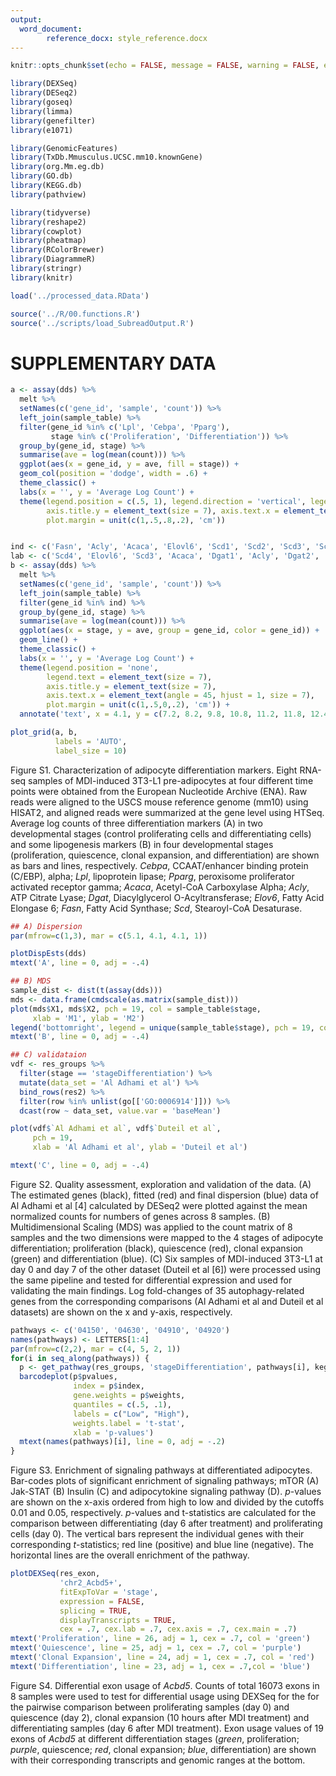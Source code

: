 ```yaml
---
output:
  word_document:
        reference_docx: style_reference.docx
---
```


```r
knitr::opts_chunk$set(echo = FALSE, message = FALSE, warning = FALSE, error = FALSE, cache = TRUE, fig.width = 6.5, dpi = 500)
```

```r
library(DEXSeq)
library(DESeq2)
library(goseq)
library(limma)
library(genefilter)
library(e1071)

library(GenomicFeatures)
library(TxDb.Mmusculus.UCSC.mm10.knownGene)
library(org.Mm.eg.db)
library(GO.db)
library(KEGG.db)
library(pathview)

library(tidyverse)
library(reshape2)
library(cowplot)
library(pheatmap)
library(RColorBrewer)
library(DiagrammeR)
library(stringr)
library(knitr)

load('../processed_data.RData')

source('../R/00.functions.R')
source('../scripts/load_SubreadOutput.R')
```

# SUPPLEMENTARY DATA  

```r
a <- assay(dds) %>%
  melt %>%
  setNames(c('gene_id', 'sample', 'count')) %>%
  left_join(sample_table) %>%
  filter(gene_id %in% c('Lpl', 'Cebpa', 'Pparg'),
         stage %in% c('Proliferation', 'Differentiation')) %>%
  group_by(gene_id, stage) %>%
  summarise(ave = log(mean(count))) %>%
  ggplot(aes(x = gene_id, y = ave, fill = stage)) +
  geom_col(position = 'dodge', width = .6) +
  theme_classic() +
  labs(x = '', y = 'Average Log Count') +
  theme(legend.position = c(.5, 1), legend.direction = 'vertical', legend.title = element_blank(),
        axis.title.y = element_text(size = 7), axis.text.x = element_text(angle = 45, size = 7, hjust = 1),
        plot.margin = unit(c(1,.5,.8,.2), 'cm'))


ind <- c('Fasn', 'Acly', 'Acaca', 'Elovl6', 'Scd1', 'Scd2', 'Scd3', 'Scd4', 'Dgat1', 'Dgat2')
lab <- c('Scd4', 'Elovl6', 'Scd3', 'Acaca', 'Dgat1', 'Acly', 'Dgat2', 'Fasn', 'Scd2', 'Scd1')
b <- assay(dds) %>%
  melt %>%
  setNames(c('gene_id', 'sample', 'count')) %>%
  left_join(sample_table) %>%
  filter(gene_id %in% ind) %>%
  group_by(gene_id, stage) %>%
  summarise(ave = log(mean(count))) %>%
  ggplot(aes(x = stage, y = ave, group = gene_id, color = gene_id)) +
  geom_line() +
  theme_classic() +
  labs(x = '', y = 'Average Log Count') +
  theme(legend.position = 'none',
        legend.text = element_text(size = 7),
        axis.title.y = element_text(size = 7),
        axis.text.x = element_text(angle = 45, hjust = 1, size = 7),
        plot.margin = unit(c(1,.5,0,.2), 'cm')) +
  annotate('text', x = 4.1, y = c(7.2, 8.2, 9.8, 10.8, 11.2, 11.8, 12.4, 13.4, 14, 15.8), label = lab, size = 2, hjust = 0)

plot_grid(a, b,
          labels = 'AUTO',
          label_size = 10)

```

Figure S1. Characterization of adipocyte differentiation markers. Eight RNA-seq samples of MDI-induced 3T3-L1 pre-adipocytes at four different time points were obtained from the European Nucleotide Archive (ENA). Raw reads were aligned to the USCS mouse reference genome (mm10) using HISAT2, and aligned reads were summarized at the gene level using HTSeq. Average log counts of three differentiation markers (A) in two developmental stages (control proliferating cells and differentiating cells) and  some lipogenesis markers (B) in four developmental stages (proliferation, quiescence, clonal expansion, and differentiation) are shown as bars and lines, respectively. *Cebpa*, CCAAT/enhancer binding protein (C/EBP), alpha; *Lpl*, lipoprotein lipase; *Pparg*, peroxisome proliferator activated receptor gamma; *Acaca*, Acetyl-CoA Carboxylase Alpha; *Acly*, ATP Citrate Lyase; *Dgat*, Diacylglycerol O-Acyltransferase; *Elov6*, Fatty Acid Elongase 6; *Fasn*, Fatty Acid Synthase; *Scd*, Stearoyl-CoA Desaturase.

```r
## A) Dispersion
par(mfrow=c(1,3), mar = c(5.1, 4.1, 4.1, 1))

plotDispEsts(dds)
mtext('A', line = 0, adj = -.4)

## B) MDS
sample_dist <- dist(t(assay(dds)))
mds <- data.frame(cmdscale(as.matrix(sample_dist)))
plot(mds$X1, mds$X2, pch = 19, col = sample_table$stage,
     xlab = 'M1', ylab = 'M2')
legend('bottomright', legend = unique(sample_table$stage), pch = 19, col = unique(sample_table$stage), cex = .8)
mtext('B', line = 0, adj = -.4)

## C) validataion
vdf <- res_groups %>%
  filter(stage == 'stageDifferentiation') %>%
  mutate(data_set = 'Al Adhami et al') %>%
  bind_rows(res2) %>%
  filter(row %in% unlist(go[['GO:0006914']])) %>%
  dcast(row ~ data_set, value.var = 'baseMean')

plot(vdf$`Al Adhami et al`, vdf$`Duteil et al`,
     pch = 19,
     xlab = 'Al Adhami et al', ylab = 'Duteil et al')

mtext('C', line = 0, adj = -.4)
```

Figure S2. Quality assessment, exploration and validation of the data. (A) The estimated genes (black), fitted (red) and final dispersion (blue) data of Al Adhami et al [4] calculated by DESeq2 were plotted against the mean normalized counts for numbers of genes across 8 samples. (B) Multidimensional Scaling (MDS) was applied to the count matrix of 8 samples and the two dimensions were mapped to the 4 stages of adipocyte differentiation; proliferation (black), quiescence (red), clonal expansion (green) and differentiation (blue). (C) Six samples of MDI-induced 3T3-L1 at day 0 and day 7 of the other dataset (Duteil et al [6]) were processed using the same pipeline and tested for differential expression and used for validating the main findings. Log fold-changes of 35 autophagy-related genes from the corresponding comparisons (Al Adhami et al and Duteil et al datasets) are shown on the x and y-axis, respectively.  

```r
pathways <- c('04150', '04630', '04910', '04920')
names(pathways) <- LETTERS[1:4]
par(mfrow=c(2,2), mar = c(4, 5, 2, 1))
for(i in seq_along(pathways)) {
  p <- get_pathway(res_groups, 'stageDifferentiation', pathways[i], kegg)
  barcodeplot(p$pvalues,
              index = p$index,
              gene.weights = p$weights,
              quantiles = c(.5, .1),
              labels = c("Low", "High"),
              weights.label = 't-stat',
              xlab = 'p-values')
  mtext(names(pathways)[i], line = 0, adj = -.2)
}
```

Figure S3. Enrichment of signaling pathways at differentiated adipocytes. Bar-codes plots of significant enrichment of signaling pathways; mTOR (A) Jak-STAT (B) Insulin (C) and adipocytokine signaling pathway (D). *p*-values are shown on the x-axis ordered from high to low and divided by the cutoffs 0.01 and 0.05, respectively. *p*-values and t-statistics are calculated for the comparison between differentiating (day 6 after treatment) and proliferating cells (day 0). The vertical bars represent the individual genes with their corresponding *t*-statistics; red line (positive) and blue line (negative). The horizontal lines are the overall enrichment of the pathway.  

```r
plotDEXSeq(res_exon,
           'chr2_Acbd5+',
           fitExpToVar = 'stage',
           expression = FALSE,
           splicing = TRUE,
           displayTranscripts = TRUE,   
           cex = .7, cex.lab = .7, cex.axis = .7, cex.main = .7)
mtext('Proliferation', line = 26, adj = 1, cex = .7, col = 'green')
mtext('Quiescence', line = 25, adj = 1, cex = .7, col = 'purple')
mtext('Clonal Expansion', line = 24, adj = 1, cex = .7, col = 'red')
mtext('Differentiation', line = 23, adj = 1, cex = .7,col = 'blue')
```

Figure S4. Differential exon usage of *Acbd5*. Counts of total 16073 exons in 8 samples were used to test for differential usage using DEXSeq for the for the pairwise comparison between proliferating samples (day 0) and quiescence (day 2), clonal expansion (10 hours after MDI treatment) and differentiating samples (day 6 after MDI treatment). Exon usage values of 19 exons of *Acbd5* at different differentiation stages (*green*, proliferation; *purple*, quiescence; *red*, clonal expansion; *blue*, differentiation) are shown with their corresponding transcripts and genomic ranges at the bottom.  